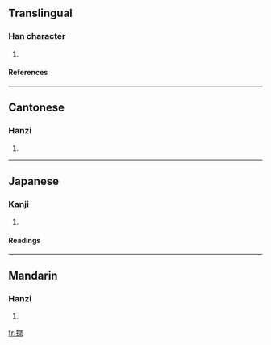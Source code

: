 ==Translingual==
===Han character===
{{Han char|rn=64|rad=手|as=10|sn=13|four=|canj=手弓手木 (QNQD)}}
# {{defn|Han|sort=手10}}
====References====
{{Han ref|kx=0447.250|dkj=12504|dj=0798.170|hdz=31935.050|uh=6429|ud=25641}}

----
==Cantonese==
===Hanzi===
{{yue-hanzi|jyut=}}
# {{defn|Cantonese}}

----
==Japanese==
===Kanji===
{{ja-kanji|grade=|rs=手10}}
# {{defn|Japanese}} 
====Readings====
{{ja-readings|on=[[けつ]] (ketsu), [[げち]] (gechi), [[たく]] (taku), [[ちゃく]] (chaku)|kun=[[かつぐ]] (katsugu), [[てでものをはかる]] (tedemonowohakaru)}}

----
==Mandarin==
===Hanzi===
{{cmn-hanzi|pin=[[jié]] ([[jie2]]), [[tà]] ([[ta4]])|wg=chieh<sup>2</sup>, t'a<sup>4</sup>}}
# {{defn|Mandarin}}

[[fr:搩]]